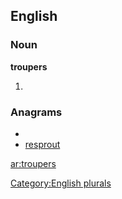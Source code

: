 
==English==

===Noun===
'''troupers'''

# {{plural of|[[trouper]]}}

===Anagrams===
* {{alphagram|eoprrstu}}
* [[resprout#English|resprout]]

[[Category:English plurals]]

[[ar:troupers]]